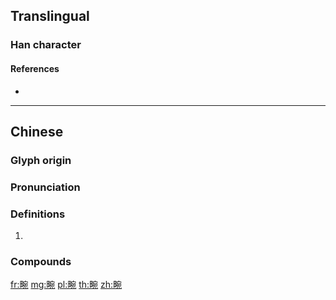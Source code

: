 {{character info/new}}
==Translingual==

===Han character===
{{Han char|rn=102|rad=田|as=08|sn=13|four=63012|canj=WJNU|ids=⿰田宛}}

====References====
* {{Han ref|kx=0765.040|dkj=21894|dj=1176.040|hdz=42549.010|uh=7579|ud=30073|bh=DEC4|bd=57028}}

----

==Chinese==
{{zh-forms}}

===Glyph origin===
{{Han etym}}

===Pronunciation===
{{zh-pron
|m=wǎn
|c=jyun2
|mc=y
|oc=y
|cat=
}}

===Definitions===
{{zh-hanzi}}

# {{rfdef|zh}}

===Compounds===
{{zh-der|畹町|九畹遺容}}

[[fr:畹]]
[[mg:畹]]
[[pl:畹]]
[[th:畹]]
[[zh:畹]]